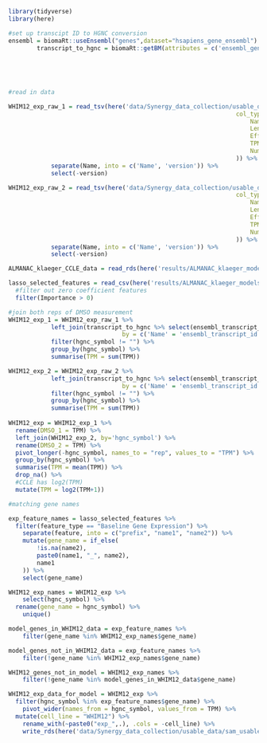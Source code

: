```r
library(tidyverse)
library(here)
```

```r
#set up transcipt ID to HGNC conversion
ensembl = biomaRt::useEnsembl("genes",dataset="hsapiens_gene_ensembl")
		transcript_to_hgnc = biomaRt::getBM(attributes = c('ensembl_gene_id', 
																											 'ensembl_transcript_id',
																											 'ensembl_transcript_id_version',
																											 'hgnc_symbol'), 
																				mart = ensembl)
```

```r
#read in data

WHIM12_exp_raw_1 = read_tsv(here('data/Synergy_data_collection/usable_data/sam_usable/RNAseq/WHIM12_1_alignment/quant.sf'), 
																col_types = cols(
																	Name = col_character(),
																	Length = col_double(),
																	EffectiveLength = col_double(),
																	TPM = col_double(),
																	NumReads = col_double()
																)) %>% 
			separate(Name, into = c('Name', 'version')) %>%
			select(-version)

WHIM12_exp_raw_2 = read_tsv(here('data/Synergy_data_collection/usable_data/sam_usable/RNAseq/WHIM12_2_alignment/quant.sf'), 
																col_types = cols(
																	Name = col_character(),
																	Length = col_double(),
																	EffectiveLength = col_double(),
																	TPM = col_double(),
																	NumReads = col_double()
																)) %>% 
			separate(Name, into = c('Name', 'version')) %>%
			select(-version)

ALMANAC_klaeger_CCLE_data = read_rds(here('results/ALMANAC_klaeger_models/breast_cancer_models/ALMANAC_klaeger_data_for_ml_breast.rds.gz'))

lasso_selected_features = read_csv(here('results/ALMANAC_klaeger_models/breast_cancer_models/lasso_selected_features.csv')) %>% 
  #filter out zero coefficient features
  filter(Importance > 0) 
```

```r
#join both reps of DMSO measurement
WHIM12_exp_1 = WHIM12_exp_raw_1 %>% 
			left_join(transcript_to_hgnc %>% select(ensembl_transcript_id,hgnc_symbol), 
								by = c('Name' = 'ensembl_transcript_id')) %>%
			filter(hgnc_symbol != "") %>%
			group_by(hgnc_symbol) %>%
			summarise(TPM = sum(TPM))

WHIM12_exp_2 = WHIM12_exp_raw_2 %>% 
			left_join(transcript_to_hgnc %>% select(ensembl_transcript_id,hgnc_symbol), 
								by = c('Name' = 'ensembl_transcript_id')) %>%
			filter(hgnc_symbol != "") %>%
			group_by(hgnc_symbol) %>%
			summarise(TPM = sum(TPM))
		
WHIM12_exp = WHIM12_exp_1 %>% 
  rename(DMSO_1 = TPM) %>% 
  left_join(WHIM12_exp_2, by='hgnc_symbol') %>% 
  rename(DMSO_2 = TPM) %>% 
  pivot_longer(-hgnc_symbol, names_to = "rep", values_to = "TPM") %>% 
  group_by(hgnc_symbol) %>% 
  summarise(TPM = mean(TPM)) %>% 
  drop_na() %>% 
  #CCLE has log2(TPM)
  mutate(TPM = log2(TPM+1))
```

```r
#matching gene names

exp_feature_names = lasso_selected_features %>% 
  filter(feature_type == "Baseline Gene Expression") %>% 
	separate(feature, into = c("prefix", "name1", "name2")) %>% 
	mutate(gene_name = if_else(
		!is.na(name2),
		paste0(name1, "_", name2),
		name1
	)) %>% 
	select(gene_name)

WHIM12_exp_names = WHIM12_exp %>% 
	select(hgnc_symbol) %>%
  rename(gene_name = hgnc_symbol) %>% 
	unique()

model_genes_in_WHIM12_data = exp_feature_names %>% 
	filter(gene_name %in% WHIM12_exp_names$gene_name)

model_genes_not_in_WHIM12_data = exp_feature_names %>% 
	filter(!gene_name %in% WHIM12_exp_names$gene_name)

WHIM12_genes_not_in_model = WHIM12_exp_names %>% 
	filter(!gene_name %in% model_genes_in_WHIM12_data$gene_name)
```

```r
WHIM12_exp_data_for_model = WHIM12_exp %>% 
  filter(hgnc_symbol %in% exp_feature_names$gene_name) %>% 
	pivot_wider(names_from = hgnc_symbol, values_from = TPM) %>% 
  mutate(cell_line = "WHIM12") %>% 
	rename_with(~paste0("exp_",.), .cols = -cell_line) %>% 
	write_rds(here('data/Synergy_data_collection/usable_data/sam_usable/RNAseq/WHIM12_RNAseq_data_for_model.rds'))
```

